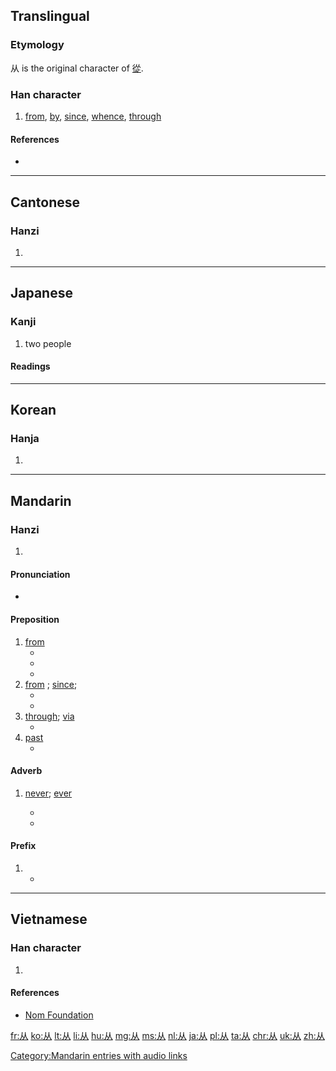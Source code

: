 {{also|從|丛|人人}}
==Translingual==
{{stroke order|type=animate}}

===Etymology===
{{Han compound|人|人|c1=s|c2=p|ls=ic}}

从 is the original character of [[從]].

===Han character===
{{Han char|rn=9|rad=人|as=02|sn=4|four=8800<sub>0</sub>|canj=人人 (OO)|ids=⿰[[人]]人}}

# [[from]], [[by]], [[since]], [[whence]], [[through]]

====References====
* {{Han ref|kx=0092.030|dkj=00362|dj=0195.010|hdz=10105.030|uh=4ECE|ud=20174}}

----

==Cantonese==

===Hanzi===
{{yue-hanzi|jyut=[[cung4]]|y=chung4|tra=從}}

# {{defn|lang=yue|sort=人02}}

----

==Japanese==

===Kanji===
{{ja-kanji|grade=uc|rs=人02}}

# two people

====Readings====
{{ja-readings
|on=[[しょう]] (shō), [[じゅ]] (ju), [[じゅう]] (jū)
|kun=[[したがう]] ([[从う]], shitagau) {{qualifier|rare}}, [[より]] (yori) {{qualifier|rare}}
}}

----

==Korean==

===Hanja===
{{ko-hanja|hangeul=종|rv=jong|mr=chong}}

# {{defn|lang=ko|sort=人02}}

----

==Mandarin==

===Hanzi===
{{cmn-hanzi|tra=從|pin=[[cóng]] ([[cong2]])|wg=ts'ung<sup>2</sup>}}

# {{defn|lang=cmn|sort=人02}}

====Pronunciation====
* {{audio|zh-cóng.ogg|audio|lang=cmn}}

====Preposition====
{{cmn-preposition|s|pin=cóng|pint=cong2|tra=從}}
# [[from]]
#* {{zh-usex|他 '''从''' 中国 来。|He comes '''from''' China.|link=y}}
#* {{zh-usex|你 是 '''从''' 哪 个 国家 来 的？|Where are you '''from'''? (Which country are you '''from'''?)|link=y}}
#* {{zh-usex|我们 只 能 '''从''' 我们 的 错误 中 学习。|We can learn only '''from''' our mistakes.|link=y}}
# [[from]] {{qualifier|a time}} ; [[since]];
#* {{zh-usex|这 家 店 '''从''' 9 点 开 到 18 点。|This shop is open '''from''' 9 to 6 o'clock.|link=y}}
#* {{zh-usex|我们 '''从''' 小学 三 年级 就是 朋友 了。|We have been friends '''since''' the third grade.|link=y}}
# [[through]]; [[via]]
#* {{zh-usex|一 阵 清风 '''从''' 窗口 吹 来。|A cool breeze came in '''through''' the window.|link=y}}
# [[past]] {{qualifier|a place}} 
#* {{zh-usex|我 每 天 都 '''从''' 邮局 经过。|I go '''past''' the post-office every day.|link=y}}


====Adverb====
{{cmn-adv|s|pin=cóng|pint=cong2|tra=從}}

# {{context|followed by negative|lang=cmn}} [[never]]; [[ever]]
#* {{zh-usex|我 以前 '''从 没''' 见 过 她。|I have '''never''' seen her before|link=y}}
#* {{zh-usex|我 '''从 不''' 违约。|I '''never''' break my promise.|link=y}}

====Prefix====
{{cmn-pref|s|pin=cóng|pint=cong2|tra=從}}

# {{n-g|prefix for cousins relatioship indicating a common paternal grandfather or earlier ancestor}}
#* {{zh-usex|从兄|male cousin (paternal side)|link=y}}

[[Category:Mandarin entries with audio links]]

----

==Vietnamese==

===Han character===
{{vi-hantu|[[tòng]], [[tùng]], [[tụng]]|rs=人02}}

# {{defn|lang=vi|sort=人02}}

====References====
*[http://nomfoundation.org/common/nom_details.php?codepoint=4ece Nom Foundation]

[[fr:从]]
[[ko:从]]
[[lt:从]]
[[li:从]]
[[hu:从]]
[[mg:从]]
[[ms:从]]
[[nl:从]]
[[ja:从]]
[[pl:从]]
[[ta:从]]
[[chr:从]]
[[uk:从]]
[[zh:从]]